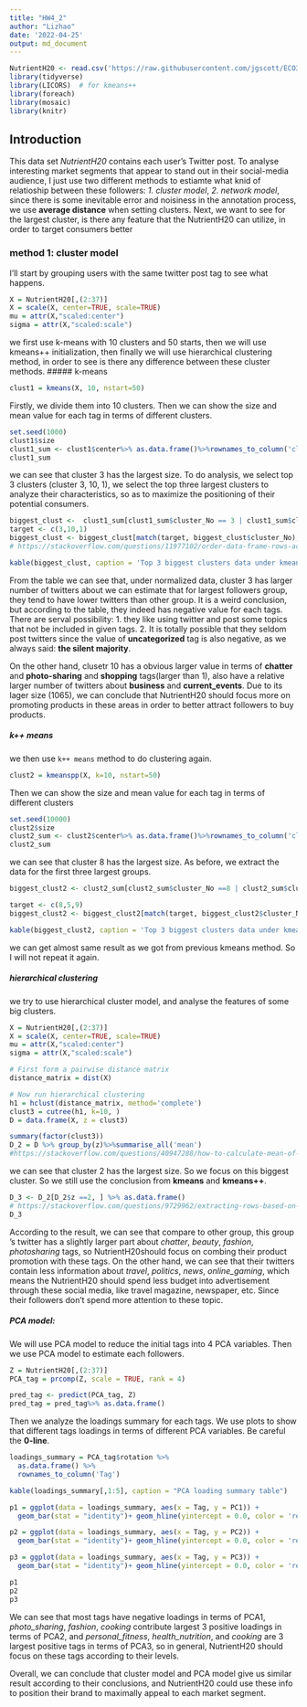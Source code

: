 ```yaml
---
title: "HW4_2"
author: "Lizhao"
date: '2022-04-25'
output: md_document
---
```


```r
NutrientH20 <- read.csv('https://raw.githubusercontent.com/jgscott/ECO395M/master/data/social_marketing.csv')
library(tidyverse)
library(LICORS)  # for kmeans++
library(foreach)
library(mosaic)
library(knitr)
```
## Introduction

This data set *NutrientH20* contains each user's Twitter post. To analyse interesting market segments that appear to stand out in their social-media audience, I just use two different methods to estiamte what knid of relatioship between these followers: _1. cluster model_, _2. network model_, since there is some inevitable error and noisiness in the annotation process, we use __average distance__ when setting clusters. Next, we want to see for the largest cluster, is there any feature that the NutrientH20 can utilize, in order to target consumers better


### method 1: cluster model

I'll start by grouping users with the same twitter post tag to see what happens.

```r

X = NutrientH20[,(2:37)]
X = scale(X, center=TRUE, scale=TRUE)
mu = attr(X,"scaled:center")
sigma = attr(X,"scaled:scale")
```


we first use k-means with 10 clusters and 50 starts, then we will use kmeans++ initialization, then finally we will use hierarchical clustering method, in order to see is there any difference between these cluster methods.
##### k-means
```r
clust1 = kmeans(X, 10, nstart=50)

```

Firstly, we divide them into 10 clusters. Then we can show the size and mean value for each tag in terms of different clusters. 

```r
set.seed(1000)
clust1$size
clust1_sum <- clust1$center%>% as.data.frame()%>%rownames_to_column('cluster_No')
clust1_sum
```
we can see that cluster 3 has the largest size. To do analysis, we select top 3 clusters (cluster 3, 10, 1), we select the top three largest clusters to analyze their characteristics, so as to maximize the positioning of their potential consumers.

```r
biggest_clust <-  clust1_sum[clust1_sum$cluster_No == 3 | clust1_sum$cluster_No == 10 | clust1_sum$cluster_No == 1, ]
target <- c(3,10,1)
biggest_clust <- biggest_clust[match(target, biggest_clust$cluster_No), ]
# https://stackoverflow.com/questions/11977102/order-data-frame-rows-according-to-vector-with-specific-order

kable(biggest_clust, caption = 'Top 3 biggest clusters data under kmeans')
```

From the table we can see that, under normalized data, cluster 3 has larger number of twitters about we can estimate that for largest followers group, they tend to have lower twitters than other group. It is a weird conclusion, but according to the table, they indeed has negative value for each tags. There are serval possibility: 1. they like using twitter and post some topics that not be included in given tags.  2. It is totally possible that they seldom post twitters since the value of **uncategorized** tag is also negative, as we always said: __the silent majority__.

On the other hand, clusetr 10 has a obvious larger value in terms of **chatter** and **photo-sharing** and **shopping** tags(larger than 1), also have a relative larger number of twitters about  **business** and **current_events**. Due to its lager size (1065), we can conclude that NutrientH20 should focus more on promoting products in these areas in order to better attract followers to buy products. 

##### k++ means 
we then use `k++ means` method to do clustering again. 

```r
clust2 = kmeanspp(X, k=10, nstart=50)
```

Then we can show the size and mean value for each tag in terms of different clusters
```r
set.seed(10000)
clust2$size
clust2_sum <- clust2$center%>% as.data.frame()%>%rownames_to_column('cluster_No')
clust2_sum
```
we can see that cluster 8 has the largest size. As before, we extract the data for the first three largest groups.
```r
biggest_clust2 <- clust2_sum[clust2_sum$cluster_No ==8 | clust2_sum$cluster_No == 5 | clust2_sum$cluster_No ==9, ]

target <- c(8,5,9)
biggest_clust2 <- biggest_clust2[match(target, biggest_clust2$cluster_No), ]

kable(biggest_clust2, caption = 'Top 3 biggest clusters data under kmeans++')
```
we can get almost same result as we got from previous kmeans method. So I will not repeat it again.



##### hierarchical clustering
we try to use hierarchical cluster model, and analyse the features of some big clusters.

```r
X = NutrientH20[,(2:37)]
X = scale(X, center=TRUE, scale=TRUE)
mu = attr(X,"scaled:center")
sigma = attr(X,"scaled:scale")

# First form a pairwise distance matrix
distance_matrix = dist(X)

# Now run hierarchical clustering
h1 = hclust(distance_matrix, method='complete')
clust3 = cutree(h1, k=10, )
D = data.frame(X, z = clust3)

```

```r
summary(factor(clust3))
D_2 = D %>% group_by(z)%>%summarise_all('mean')
#https://stackoverflow.com/questions/40947288/how-to-calculate-mean-of-all-columns-by-group
```

we can see that cluster 2 has the largest size. So we focus on this biggest cluster. So we still use the conclusion from __kmeans__ and __kmeans++__. 


```r
D_3 <- D_2[D_2$z ==2, ] %>% as.data.frame()
# https://stackoverflow.com/questions/9729962/extracting-rows-based-on-the-value
D_3
```
According to the result, we can see that compare to other group, this group 's twitter has a slightly larger part about *chatter*, *beauty*, *fashion*, *photosharing*  tags, so NutrientH20should focus on combing their product promotion with these tags. On the other hand, we can see that their twitters contain less information about *travel*, *politics*, *news*, *online_gaming*, which means the NutrientH20 should spend less budget into advertisement through these social media, like travel magazine, newspaper, etc. Since their followers don't spend more attention to these topic.


##### PCA model:

We will use PCA model to reduce the initial tags into 4 PCA variables. Then we use PCA model to estimate each followers. 


```r
Z = NutrientH20[,(2:37)]
PCA_tag = prcomp(Z, scale = TRUE, rank = 4)

```

```r
pred_tag <- predict(PCA_tag, Z)
pred_tag = pred_tag%>% as.data.frame()
```

Then we analyze the loadings summary for each tags. We use plots to show that different tags loadings in terms of different PCA variables. Be careful the __0-line__.

```r
loadings_summary = PCA_tag$rotation %>%
  as.data.frame() %>%
  rownames_to_column('Tag')

kable(loadings_summary[,1:5], caption = "PCA loading summary table")
```

```r
p1 = ggplot(data = loadings_summary, aes(x = Tag, y = PC1)) +
  geom_bar(stat = "identity")+ geom_hline(yintercept = 0.0, color = 'red', size = 1.0) + coord_flip() 

p2 = ggplot(data = loadings_summary, aes(x = Tag, y = PC2)) +
  geom_bar(stat = "identity")+ geom_hline(yintercept = 0.0, color = 'red', size = 1.0) + coord_flip()

p3 = ggplot(data = loadings_summary, aes(x = Tag, y = PC3)) +
  geom_bar(stat = "identity")+ geom_hline(yintercept = 0.0, color = 'red', size = 1.0) + coord_flip()

p1
p2
p3

```

We can see that most tags have negative loadings in terms of PCA1, *photo_sharing*, *fashion*, *cooking* contribute largest 3 positive loadings in terms of PCA2, and *personal_fitness*, *health_nutrition*, and *cooking* are 3 largest positive tags in terms of PCA3, so in general, NutrientH20 should focus on these tags according to their levels.  


Overall, we can conclude that cluster model and PCA model give us similar result according to their conclusions, and NutrientH20 could use these info to position their brand to maximally appeal to each market segment.














